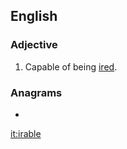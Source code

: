 ==English==

===Adjective===
{{en-adj}}

# Capable of being [[ire]]d.

===Anagrams===
* {{l|en|bailer}}

[[it:irable]]